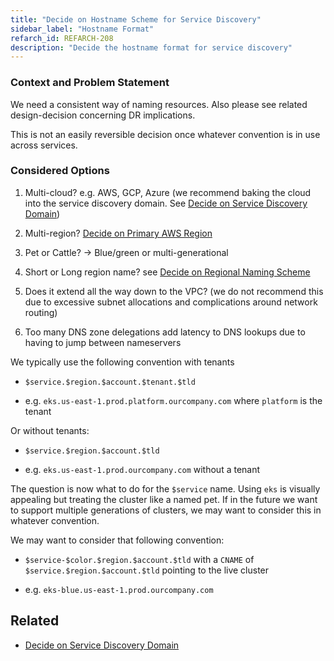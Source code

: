 ```yaml
---
title: "Decide on Hostname Scheme for Service Discovery"
sidebar_label: "Hostname Format"
refarch_id: REFARCH-208
description: "Decide the hostname format for service discovery"
---
```


### Context and Problem Statement

We need a consistent way of naming resources. Also please see related design-decision concerning DR implications.

This is not an easily reversible decision once whatever convention is in use across services.

### Considered Options

1. Multi-cloud? e.g. AWS, GCP, Azure (we recommend baking the cloud into the service discovery domain. See
   [Decide on Service Discovery Domain](/layers/network/design-decisions/decide-on-service-discovery-domain))

2. Multi-region? [Decide on Primary AWS Region](/layers/network/design-decisions/decide-on-primary-aws-region)

3. Pet or Cattle? → Blue/green or multi-generational

4. Short or Long region name? see
   [Decide on Regional Naming Scheme](/layers/project/design-decisions/decide-on-regional-naming-scheme)

5. Does it extend all the way down to the VPC? (we do not recommend this due to excessive subnet allocations and
   complications around network routing)

6. Too many DNS zone delegations add latency to DNS lookups due to having to jump between nameservers

We typically use the following convention with tenants

- `$service.$region.$account.$tenant.$tld`

- e.g. `eks.us-east-1.prod.platform.ourcompany.com` where `platform` is the tenant

Or without tenants:

- `$service.$region.$account.$tld`

- e.g. `eks.us-east-1.prod.ourcompany.com` without a tenant

The question is now what to do for the `$service` name. Using `eks` is visually appealing but treating the cluster like
a named pet. If in the future we want to support multiple generations of clusters, we may want to consider this in
whatever convention.

We may want to consider that following convention:

- `$service-$color.$region.$account.$tld` with a `CNAME` of `$service.$region.$account.$tld` pointing to the live
  cluster

- e.g. `eks-blue.us-east-1.prod.ourcompany.com`

## Related

- [Decide on Service Discovery Domain](/layers/network/design-decisions/decide-on-service-discovery-domain)
